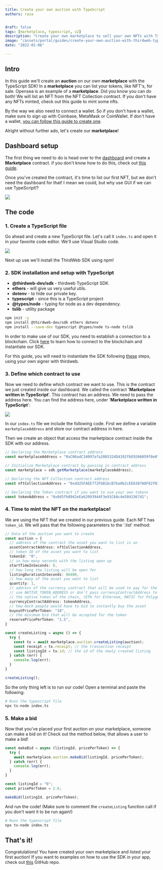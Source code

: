 ```yaml
---
title: Create your own auction with TypeScript
authors: raza


draft: false
tags: [marketplace, typescript, v2]
description: "Create your own marketplace to sell your own NFTs with TypeScript"
image: "/assets/portal/guides/create-your-own-auction-with-thirdweb-typescript-sdk/thumbnail.png"
date: "2022-01-06"

---
```


## Intro

In this guide we'll create an **auction** on our own **marketplace** with the TypeScript SDK! In a **marketplace** you can list your tokens, like NFT's, for sale. Opensea is an example of a **marketplace**.
Did you know you can do both! We will list an NFT from the NFT Collection contract. If you don't have any NFTs minted, check out this guide to mint some nfts.

By the way we also need to connect a wallet. So if you don't have a wallet, make sure to sign up with Coinbase, MetaMask or CoinWallet.
If don't have a wallet, [you can follow this guide to create one](/guides/create-a-metamask-wallet).

Alright without further ado, let's create our **marketplace**!

## Dashboard setup

The first thing we need to do is head over to the [dashboard](https://thirdweb.com/dashboard) and create a **Marketplace** contract. if you don't know how to do this, check out [this guide](/learn/introduction).

Once you've created the contract, it's time to list our first NFT, but we don't need the dashboard for that! I mean we could, but why use GUI if we can use TypeScript!?

![](/assets/portal/guides/create-your-own-auction-with-thirdweb-typescript-sdk/17-marketplace.png)


## The code

### 1. Create a TypeScript file

Go ahead and create a new TypeScript file. Let's call it `index.ts` and open it in your favorite code editor. We'll use Visual Studio code.

![](/assets/portal/guides/create-your-own-auction-with-thirdweb-typescript-sdk/19-jsfile.png)

Next up use we'll install the ThirdWeb SDK using npm!

### 2. SDK installation and setup with TypeScript

- **@thirdweb-dev/sdk** - thirdweb TypeScript SDK.
- **ethers** - will give us very useful utils.
- **dotenv** - to hide our private key.
- **typescript** - since this is a TypeScript project
- **@types/node** - typing for node as a dev dependency.
- **tslib** - utility package

```bash
npm init -y
npm install @thirdweb-dev/sdk ethers dotenv
npm install --save-dev typescript @types/node ts-node tslib
```

In order to make use of our SDK, you need to establish a connection to a blockchain.
Click [here](/learn-thirdweb/connect-to-blockchain) to learn how to connect to the blockchain and instantiate our SDK.

For this guide, you will need to instantiate the SDK following [these](/learn-thirdweb/connect-to-blockchain#using-your-own-signer-with-thirdweb) steps, using your own signer with thirdweb.

### 3. Define which contract to use

Now we need to define which contract we want to use. This is the contract we just created inside our dashboard.
We called the contract '**Marketplace written in TypeScript**'.
This contract has an address. We need to pass the address here. You can find the address here, under '**Marketplace written in TypeScript**':

![](/assets/portal/guides/create-your-own-auction-with-thirdweb-typescript-sdk/20-contract.png)

In our `index.ts` file we include the following code. First we define a variable `marketplaceAddress` and store our contract address in here.

Then we create an object that access the marketplace contract inside the SDK with our address.

```tsx:index.ts
// Declaring the Marketplace contract address
const marketplaceAddress = "0xC06adC34097afa2085324D4192fbE9206059f8e0"

// Initialize Marketplace contract by passing in contract address
const marketplace = sdk.getMarketplace(marketplaceAddress);

// Declaring the NFT Collection contract address
const nftCollectionAddress = "0xdd25FAEE772FbB1bcB7ba0b2cEE6387A8F82f032"

// Declaring the Token contract if you want to use your own tokens
const tokenAddress = "0x0d5fb8942eEa62093944F3e91C6Ac4e584336741";
```

### 4. Time to mint the NFT on the marketplace!

We are using the NFT that we created in our previous guide. Each NFT has `token_id`. We will pass that the following parameters to the '.list' method:

```tsx:index.ts
// Data of the auction you want to create
const auction = {
  // address of the contract the asset you want to list is on
  assetContractAddress: nftCollectionAddress,
  // token ID of the asset you want to list
  tokenId: "0",
  // in how many seconds with the listing open up
  startTimeInSeconds: 0,
  // how long the listing will be open for
  listingDurationInSeconds: 86400,
  // how many of the asset you want to list
  quantity: 1,
  // address of the currency contract that will be used to pay for the listing
  // use NATIVE_TOKEN_ADDRESS or don't pass currencyContractAddress to use
  // the native token of the chain, (ETH for Ethereum, MATIC for Polygon, etc.)
  currencyContractAddress: tokenAddress,
  // how much people would have to bid to instantly buy the asset
  buyoutPricePerToken: "10",
  // the minimum bid that will be accepted for the token
  reservePricePerToken: "1.5",
}

const createListing = async () => {
  try {
    const tx = await marketplace.auction.createListing(auction);
    const receipt = tx.receipt; // the transaction receipt
    const listingId = tx.id; // the id of the newly created listing
  } catch (err) {
    console.log(err);
  }
}

createListing();
```

So the only thing left is to run our code! Open a terminal and paste the following:

```bash
# Runs the typescript file
npx ts-node index.ts
```

### 5. Make a bid

Now that you've placed your first auction on your marketplace, someone can make a bid on it!
Check out the method below, that allows a user to make a bid!

```tsx:index.ts
const makeBid = async (listingId, pricePerToken) => {
  try {
    await marketplace.auction.makeBid(listingId, pricePerToken);
  } catch (err) {
    console.log(err);
  }
}

const listingId = "0";
const pricePerToken = 2.6;

makeBid(listingId, pricePerToken);
```

And run the code! (Make sure to comment the `createListing` function call if you don't want it to be run again!)

```bash
# Runs the typescript file
npx ts-node index.ts
```

## That's it!

Congratulations! You have created your own marketplace and listed your first auction!
If you want to examples on how to use the SDK in your app, check out [this](https://github.com/thirdweb-dev/examples/tree/main/typescript) GitHub repo.
